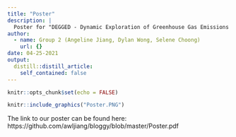 ```yaml
---
title: "Poster"
description: |
  Poster for "DEGGED - Dynamic Exploration of Greenhouse Gas Emissions and its Determinants using R and Shiny"
author:
  - name: Group 2 (Angeline Jiang, Dylan Wong, Selene Choong)
    url: {}
date: 04-25-2021
output:
  distill::distill_article:
    self_contained: false
---
```



```r
knitr::opts_chunk$set(echo = FALSE)
```

```r
knitr::include_graphics("Poster.PNG")
```

The link to our poster can be found here: https://github.com/awljiang/bloggy/blob/master/Poster.pdf
